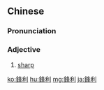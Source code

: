 {{also|锋利}}
==Chinese==
{{zh-forms|s=锋利}}

===Pronunciation===
{{zh-pron
|m=fēnglì
|c=fung1 lei6
|cat=a
}}

===Adjective===
{{zh-adj}}

# {{lb|zh|Advanced Mandarin}} [[sharp]]

[[ko:鋒利]]
[[hu:鋒利]]
[[mg:鋒利]]
[[ja:鋒利]]